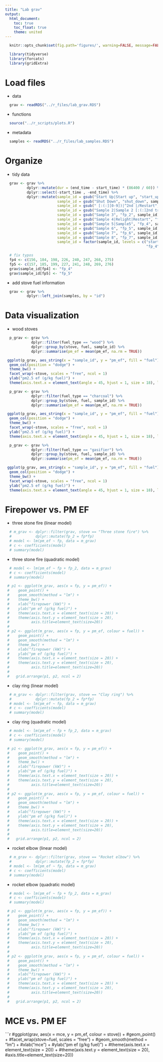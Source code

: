 ```yaml
---
title: "Lab grav"
output:
  html_document:
    toc: true
    toc_float: true
    theme: united
---
```


```r
  knitr::opts_chunk$set(fig.path='figures/', warning=FALSE, message=FALSE, cache=FALSE)
```

```r
  library(tidyverse)
  library(forcats)
  library(gridExtra)
```

# Load files

* data

```r
  grav <- readRDS("../r_files/lab_grav.RDS")
```

* functions

```r
  source("../r_scripts/plots.R")
```

* metadata

```r
  samples <- readRDS("../r_files/lab_samples.RDS")
```

# Organize

* tidy data

```r
  grav <- grav %>%
          dplyr::mutate(dur = (end_time - start_time) * (86400 / 60)) %>%
          dplyr::select(-start_time , -end_time) %>%
          dplyr::mutate(sample_id = gsub("Start Up|Start up", "start_up", sample_id),
                        sample_id = gsub("Shut Down", "shut_down", sample_id),
                        sample_id = gsub(" [:(:][0-9])|^2nd |/Restart", "", sample_id),
                        sample_id = gsub("Sample 2|Sample 2 [:(:]2nd try[:):]", "fp_1", sample_id),
                        sample_id = gsub("Sample 3", "fp_2", sample_id),
                        sample_id = gsub("Sample 4|Relight|Restart", "fp_3", sample_id),
                        sample_id = gsub("Sample 5|Sample5", "fp_4", sample_id),
                        sample_id = gsub("Sample 6", "fp_5", sample_id),
                        sample_id = gsub("Sample 7", "fp_6", sample_id),
                        sample_id = gsub("Sample 8", "fp_7", sample_id),
                        sample_id = factor(sample_id, levels = c("start_up", "fp_1", "fp_2", "fp_3",
                                                                 "fp_4", "fp_5", "fp_6", "fp_7", "shutdown"))) 

  # fix typos
  fp4 <- c(156, 184, 198, 226, 240, 247, 268, 275)
  fp5 <- c(157, 185, 199, 227, 241, 248, 269, 276)
  grav$sample_id[fp4] <- "fp_4" 
  grav$sample_id[fp5] <- "fp_5"
```

* add stove fuel information 

```r
  grav <- grav %>%
          dplyr::left_join(samples, by = "id")
```

# Data visualization

* wood stoves

```r
  p_grav <- grav %>%
            dplyr::filter(fuel_type == "wood") %>%
            dplyr::group_by(stove, fuel, sample_id) %>%
            dplyr::summarise(pm_ef = mean(pm_ef, na.rm = TRUE))

 ggplot(p_grav, aes_string(x = "sample_id", y = "pm_ef", fill = "fuel")) +
  geom_col(position = "dodge") +
  theme_bw() + 
  facet_wrap(~stove, scales = "free", ncol = 1)
  ylab("pm2.5 ef (g/kg fuel)") +
  theme(axis.text.x = element_text(angle = 45, hjust = 1, size = 18), legend.position = "top")
```

```r
  p_grav <- grav %>%
            dplyr::filter(fuel_type == "charcoal") %>%
            dplyr::group_by(stove, fuel, sample_id) %>%
            dplyr::summarise(pm_ef = mean(pm_ef, na.rm = TRUE))

 ggplot(p_grav, aes_string(x = "sample_id", y = "pm_ef", fill = "fuel")) +
  geom_col(position = "dodge") +
  theme_bw() + 
  facet_wrap(~stove, scales = "free", ncol = 1)
  ylab("pm2.5 ef (g/kg fuel)") +
  theme(axis.text.x = element_text(angle = 45, hjust = 1, size = 18), legend.position = "top")
```

```r
  p_grav <- grav %>%
            dplyr::filter(fuel_type == "gasifier") %>%
            dplyr::group_by(stove, fuel, sample_id) %>%
            dplyr::summarise(pm_ef = mean(pm_ef, na.rm = TRUE))

 ggplot(p_grav, aes_string(x = "sample_id", y = "pm_ef", fill = "fuel")) +
  geom_col(position = "dodge") +
  theme_bw() + 
  facet_wrap(~stove, scales = "free", ncol = 1)
  ylab("pm2.5 ef (g/kg fuel)") +
  theme(axis.text.x = element_text(angle = 45, hjust = 1, size = 18), legend.position = "top")
```

# Firepower vs. PM EF

* three stone fire (linear model)

```r
  # m_grav <- dplyr::filter(grav, stove == "Three stone fire") %>%
  #           dplyr::mutate(fp_2 = fp*fp)
  # model <- lm(pm_ef ~ fp, data = m_grav)
  # c <- coefficients(model)
  # summary(model)

```

* three stone fire (quadratic model)

```r
  # model <- lm(pm_ef ~ fp + fp_2, data = m_grav)
  # c <- coefficients(model)
  # summary(model)

```

```r
 # p1 <- ggplot(m_grav, aes(x = fp, y = pm_ef)) +
 #    geom_point() +
 #    geom_smooth(method = "lm") +
 #    theme_bw() +
 #    xlab("firepower (kW)") + 
 #    ylab("pm ef (g/kg fuel)") + 
 #    theme(axis.text.x = element_text(size = 20)) +
 #    theme(axis.text.y = element_text(size = 20),
 #          axis.title=element_text(size=20))
 # 
 # p2 <- ggplot(m_grav, aes(x = fp, y = pm_ef, colour = fuel)) +
 #    geom_point() +
 #    geom_smooth(method = "lm") +
 #    theme_bw() +
 #    xlab("firepower (kW)") + 
 #    ylab("pm ef (g/kg fuel)") + 
 #    theme(axis.text.x = element_text(size = 20)) +
 #    theme(axis.text.y = element_text(size = 20),
 #          axis.title=element_text(size=20))
 # 
 #   grid.arrange(p1, p2, ncol = 2)
```

* clay ring (linear model)

```r
  # m_grav <- dplyr::filter(grav, stove == "Clay ring") %>%
  #           dplyr::mutate(fp_2 = fp*fp)
  # model <- lm(pm_ef ~ fp, data = m_grav)
  # c <- coefficients(model)
  # summary(model)

```

* clay ring (quadratic model)

```r
  # model <- lm(pm_ef ~ fp + fp_2, data = m_grav)
  # c <- coefficients(model)
  # summary(model)

```

```r
 # p1 <- ggplot(m_grav, aes(x = fp, y = pm_ef)) +
 #    geom_point() +
 #    geom_smooth(method = "lm") +
 #    theme_bw() +
 #    xlab("firepower (kW)") + 
 #    ylab("pm ef (g/kg fuel)") + 
 #    theme(axis.text.x = element_text(size = 20)) +
 #    theme(axis.text.y = element_text(size = 20),
 #          axis.title=element_text(size=20))
 # 
 # p2 <- ggplot(m_grav, aes(x = fp, y = pm_ef, colour = fuel)) +
 #    geom_point() +
 #    geom_smooth(method = "lm") +
 #    theme_bw() +
 #    xlab("firepower (kW)") + 
 #    ylab("pm ef (g/kg fuel)") + 
 #    theme(axis.text.x = element_text(size = 20)) +
 #    theme(axis.text.y = element_text(size = 20),
 #          axis.title=element_text(size=20))
 # 
 #   grid.arrange(p1, p2, ncol = 2)
```

* rocket elbow (linear model)

```r
  # m_grav <- dplyr::filter(grav, stove == "Rocket elbow") %>%
  #           dplyr::mutate(fp_2 = fp*fp)
  # model <- lm(pm_ef ~ fp, data = m_grav)
  # c <- coefficients(model)
  # summary(model)

```

* rocket elbow (quadratic model)

```r
  # model <- lm(pm_ef ~ fp + fp_2, data = m_grav)
  # c <- coefficients(model)
  # summary(model)

```

```r
 # p1 <- ggplot(m_grav, aes(x = fp, y = pm_ef)) +
 #    geom_point() +
 #    geom_smooth(method = "lm") +
 #    theme_bw() +
 #    xlab("firepower (kW)") + 
 #    ylab("pm ef (g/kg fuel)") + 
 #    theme(axis.text.x = element_text(size = 20)) +
 #    theme(axis.text.y = element_text(size = 20),
 #          axis.title=element_text(size=20))
 # 
 # p2 <- ggplot(m_grav, aes(x = fp, y = pm_ef, colour = fuel)) +
 #    geom_point() +
 #    geom_smooth(method = "lm") +
 #    theme_bw() +
 #    xlab("firepower (kW)") + 
 #    ylab("pm ef (g/kg fuel)") + 
 #    theme(axis.text.x = element_text(size = 20)) +
 #    theme(axis.text.y = element_text(size = 20),
 #          axis.title=element_text(size=20))
 # 
 #   grid.arrange(p1, p2, ncol = 2)
```

# MCE vs. PM EF

```r
  #ggplot(grav, aes(x = mce, y = pm_ef, colour = stove)) +
    #geom_point() +
    #facet_wrap(stove~fuel, scales = "free") +
    #geom_smooth(method = "lm") +
    #xlab("mce") + 
    #ylab("pm ef (g/kg fuel)") + 
    #theme(axis.text.x = element_text(size = 20)) +
    #theme(axis.text.y = element_text(size = 20),
          #axis.title=element_text(size=20))
    